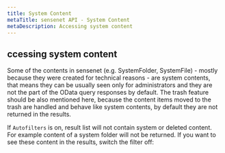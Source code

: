 ```yaml
---
title: System Content
metaTitle: sensenet API - System Content
metaDescription: Accessing system content
---
```


## ccessing system content

Some of the contents in sensenet (e.g. SystemFolder, SystemFile) - mostly because they were created for technical reasons - are system contents, that means they can be usually seen only for administrators and they are not the part of the OData query responses by default. The trash feature should be also mentioned here, because the content items moved to the trash are handled and behave like system contents, by default they are not returned in the results.

If `Autofilters` is on, result list will not contain system or deleted content. For example content of a system folder will not be returned. If you want to see these content in the results, switch the filter off:

<tab category="basic-concepts" article="system-content" example="autofilter" />


